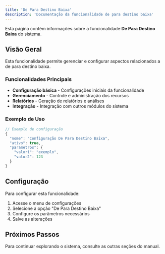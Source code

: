 ```yaml
---
title: 'De Para Destino Baixa'
description: 'Documentação da funcionalidade de para destino baixa'
---
```


Esta página contém informações sobre a funcionalidade **De Para Destino Baixa** do sistema.

## Visão Geral

Esta funcionalidade permite gerenciar e configurar aspectos relacionados a de para destino baixa.

### Funcionalidades Principais

- **Configuração básica** - Configurações iniciais da funcionalidade
- **Gerenciamento** - Controle e administração dos recursos
- **Relatórios** - Geração de relatórios e análises
- **Integração** - Integração com outros módulos do sistema

### Exemplo de Uso

```javascript
// Exemplo de configuração
{
  "nome": "Configuração De Para Destino Baixa",
  "ativo": true,
  "parametros": {
    "valor1": "exemplo",
    "valor2": 123
  }
}
```

## Configuração

Para configurar esta funcionalidade:

1. Acesse o menu de configurações
2. Selecione a opção "De Para Destino Baixa"
3. Configure os parâmetros necessários
4. Salve as alterações

## Próximos Passos

Para continuar explorando o sistema, consulte as outras seções do manual.
